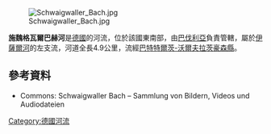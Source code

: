 {{Citecheck|time=2020-12-18T04:37:14+00:00}}
{{Coord|47.88786|N|11.46058|E|display=title}}
[[Image:Schwaigwaller_Bach.jpg|right]]

'''施魏格瓦爾巴赫河'''是[[德國|德國]]的河流，位於該國東南部，由[[巴伐利亞|巴伐利亞]]負責管轄，屬於[[伊薩爾河|伊薩爾河]]的左支流，河道全長4.9公里，流經[[巴特特爾茨-沃爾夫拉茨豪森縣|巴特特爾茨-沃爾夫拉茨豪森縣]]。

==參考資料==
* Commons: Schwaigwaller Bach – Sammlung von Bildern, Videos und Audiodateien

{{Germany-geo-stub}}
[[Category:德國河流|Category:德國河流]]